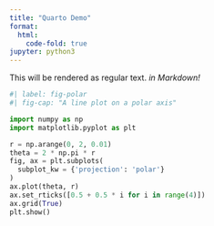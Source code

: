 ```yaml
---
title: "Quarto Demo"
format:
  html:
    code-fold: true
jupyter: python3
---
```


This will be rendered as regular text. _in Markdown!_
```python
#| label: fig-polar
#| fig-cap: "A line plot on a polar axis"

import numpy as np
import matplotlib.pyplot as plt

r = np.arange(0, 2, 0.01)
theta = 2 * np.pi * r
fig, ax = plt.subplots(
  subplot_kw = {'projection': 'polar'}
)
ax.plot(theta, r)
ax.set_rticks([0.5 + 0.5 * i for i in range(4)])
ax.grid(True)
plt.show()
```
